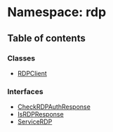 # Namespace: rdp

## Table of contents

### Classes

- [RDPClient](/templates/protocols/javascript/modules/rdp.RDPClient)

### Interfaces

- [CheckRDPAuthResponse](/templates/protocols/javascript/modules/rdp.CheckRDPAuthResponse)
- [IsRDPResponse](/templates/protocols/javascript/modules/rdp.IsRDPResponse)
- [ServiceRDP](/templates/protocols/javascript/modules/rdp.ServiceRDP)
